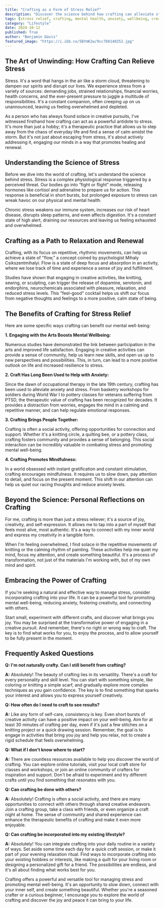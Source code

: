 ```yaml
---
title: "Crafting as a Form of Stress Relief"
description: "Discover the science behind how crafting can alleviate stress and improve mental well-being. Learn about the benefits of engaging in creative activities like knitting, sewing, or painting, and how they can help you manage anxiety, enhance mindfulness, and find a sense of calm amidst the chaos of daily life."
tags: [stress relief, crafting, mental health, anxiety, wellbeing, creativity, mindfulness, therapy, art, relaxation]
category: "Lifestyle"
date: 2024-10-12
published: True
author: "Benjamin Davis"
featured_image: "https://i.ibb.co/5BYmK2w/9cc760140252.jpg"
---
```


## The Art of Unwinding: How Crafting Can Relieve Stress

Stress. It's a word that hangs in the air like a storm cloud, threatening to dampen our spirits and disrupt our lives. We experience stress from a variety of sources: demanding jobs, strained relationships, financial worries, health concerns, and the ever-present pressure to juggle a multitude of responsibilities. It's a constant companion, often creeping up on us unannounced, leaving us feeling overwhelmed and depleted.

As a person who has always found solace in creative pursuits, I've witnessed firsthand how crafting can act as a powerful antidote to stress. It's more than just a hobby; it's a therapeutic practice that allows us to step away from the chaos of everyday life and find a sense of calm amidst the storm. But it's not just about escaping from stress, it's about actively addressing it, engaging our minds in a way that promotes healing and renewal.

## Understanding the Science of Stress

Before we dive into the world of crafting, let's understand the science behind stress. Stress is a complex physiological response triggered by a perceived threat. Our bodies go into “fight or flight” mode, releasing hormones like cortisol and adrenaline to prepare us for action. This response is beneficial in short bursts, but prolonged exposure to stress can wreak havoc on our physical and mental health.

Chronic stress weakens our immune system, increases our risk of heart disease, disrupts sleep patterns, and even affects digestion. It's a constant state of high alert, draining our resources and leaving us feeling exhausted and overwhelmed.

## Crafting as a Path to Relaxation and Renewal

Crafting, with its focus on repetitive, rhythmic movements, can help us achieve a state of "flow," a concept coined by psychologist Mihaly Csikszentmihalyi. Flow is a state of deep focus and absorption in an activity, where we lose track of time and experience a sense of joy and fulfillment. 

Studies have shown that engaging in creative activities, like knitting, sewing, or sculpting, can trigger the release of dopamine, serotonin, and endorphins, neurochemicals associated with pleasure, relaxation, and reduced stress levels. This "feel-good" cocktail helps us shift our focus from negative thoughts and feelings to a more positive, calm state of being.

## The Benefits of Crafting for Stress Relief

Here are some specific ways crafting can benefit our mental well-being:

**1. Engaging with the Arts Boosts Mental Wellbeing:** 

Numerous studies have demonstrated the link between participation in the arts and improved life satisfaction. Engaging in creative activities can provide a sense of community, help us learn new skills, and open us up to new perspectives and possibilities. This, in turn, can lead to a more positive outlook on life and increased resilience to stress.

**2. Craft Has Long Been Used to Help with Anxiety:**

Since the dawn of occupational therapy in the late 19th century, crafting has been used to alleviate anxiety and stress. From basketry workshops for soldiers during World War I to pottery classes for veterans suffering from PTSD, the therapeutic value of crafting has been recognized for decades. It provides a distraction from worries, engages the mind in a calming and repetitive manner, and can help regulate emotional responses.

**3. Crafting Brings People Together:**

Crafting is often a social activity, offering opportunities for connection and support. Whether it's a knitting circle, a quilting bee, or a pottery class, crafting fosters community and provides a sense of belonging. This social interaction can be incredibly valuable in combating stress and promoting mental well-being.

**4. Crafting Promotes Mindfulness:**

In a world obsessed with instant gratification and constant stimulation, crafting encourages mindfulness.  It requires us to slow down, pay attention to detail, and focus on the present moment. This shift in our attention can help us quiet our racing thoughts and reduce anxiety levels.

## Beyond the Science: Personal Reflections on Crafting

For me, crafting is more than just a stress reliever; it's a source of joy, creativity, and self-expression. It allows me to tap into a part of myself that feels most alive, most authentic.  It's a way to connect with my inner world and express my creativity in a tangible form.

When I'm feeling overwhelmed, I find solace in the repetitive movements of knitting or the calming rhythm of painting. These activities help me quiet my mind, focus my attention, and create something beautiful. It's a process of transformation, not just of the materials I'm working with, but of my own mind and spirit.

## Embracing the Power of Crafting

If you're seeking a natural and effective way to manage stress, consider incorporating crafting into your life. It can be a powerful tool for promoting mental well-being, reducing anxiety, fostering creativity, and connecting with others.

Start small, experiment with different crafts, and discover what brings you joy. You may be surprised at the transformative power of engaging in a creative pursuit. And remember, there's no right or wrong way to craft. The key is to find what works for you, to enjoy the process, and to allow yourself to be fully present in the moment.

## Frequently Asked Questions

**Q:  I'm not naturally crafty. Can I still benefit from crafting?**

**A:** Absolutely!  The beauty of crafting lies in its versatility. There's a craft for every personality and skill level. You can start with something simple, like coloring or knitting a simple scarf, and gradually explore more complex techniques as you gain confidence. The key is to find something that sparks your interest and allows you to express yourself creatively.

**Q: How often do I need to craft to see results?**

**A:**  Like any form of self-care, consistency is key. Even short bursts of creative activity can have a positive impact on your well-being. Aim for at least 30 minutes of crafting per day, even if it's just a few stitches on a knitting project or a quick drawing session.  Remember, the goal is to engage in activities that bring you joy and help you relax, not to create a rigid schedule that feels overwhelming.

**Q: What if I don't know where to start?**

**A:**  There are countless resources available to help you discover the world of crafting. You can explore online tutorials, visit your local craft store for classes and workshops, or join an online community of crafters for inspiration and support. Don't be afraid to experiment and try different crafts until you find something that resonates with you.

**Q: Can crafting be done with others?**

**A:** Absolutely!  Crafting is often a social activity, and there are many opportunities to connect with others through shared creative endeavors. Join a crafting group, take a class with friends, or even organize a craft night at home.  The sense of community and shared experience can enhance the therapeutic benefits of crafting and make it even more enjoyable.

**Q: Can crafting be incorporated into my existing lifestyle?**

**A:** Absolutely!  You can integrate crafting into your daily routine in a variety of ways.  Set aside some time each day for a quick craft session, or make it part of your evening relaxation ritual.  Find ways to incorporate crafting into your existing hobbies or interests, like making a quilt for your living room or designing a personalized gift for a friend. The possibilities are endless, and it's all about finding what works best for you.

Crafting offers a powerful and versatile tool for managing stress and promoting mental well-being.  It's an opportunity to slow down, connect with your inner self, and create something beautiful. Whether you're a seasoned crafter or a curious beginner, I encourage you to explore the world of crafting and discover the joy and peace it can bring to your life.